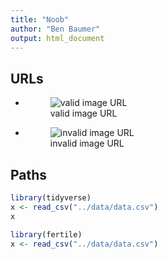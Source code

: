 ```yaml
---
title: "Noob"
author: "Ben Baumer"
output: html_document
---
```


## URLs

- ![valid image URL](https://upload.wikimedia.org/wikipedia/commons/c/ca/1x1.png)

- ![invalid image URL](https://upload.wikimedia.org/wikipedia/commons/blah)

## Paths

```r
library(tidyverse)
x <- read_csv("../data/data.csv")
x
```


```r
library(fertile)
x <- read_csv("../data/data.csv")
```
